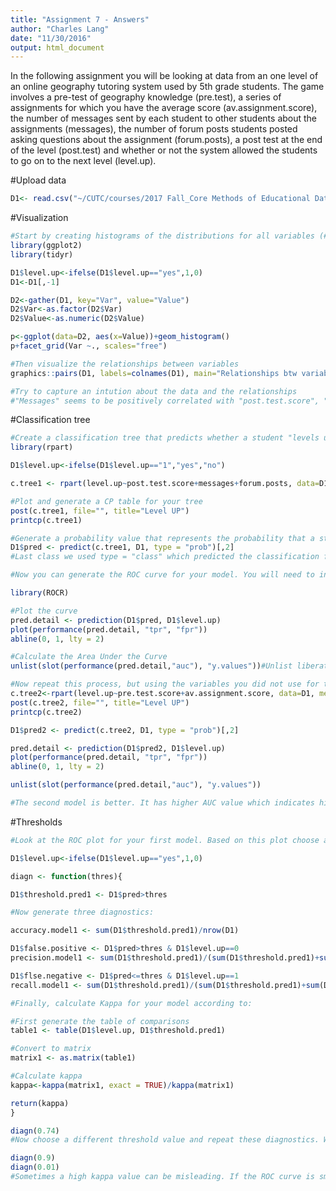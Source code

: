 ```yaml
---
title: "Assignment 7 - Answers"
author: "Charles Lang"
date: "11/30/2016"
output: html_document
---
```


In the following assignment you will be looking at data from an one level of an online geography tutoring system used by 5th grade students. The game involves a pre-test of geography knowledge (pre.test), a series of assignments for which you have the average score (av.assignment.score),  the number of messages sent by each student to other students about the assignments (messages), the number of forum posts students posted asking questions about the assignment (forum.posts), a post test at the end of the level (post.test) and whether or not the system allowed the students to go on to the next level (level.up).  

#Upload data
```r
D1<- read.csv("~/CUTC/courses/2017 Fall_Core Methods of Educational Data Mining/1128Assignment7/assignment7-chenszheng/online.data.csv")
```

#Visualization 
```r
#Start by creating histograms of the distributions for all variables (#HINT: look up "facet" in the ggplot documentation)
library(ggplot2)
library(tidyr)

D1$level.up<-ifelse(D1$level.up=="yes",1,0)
D1<-D1[,-1]

D2<-gather(D1, key="Var", value="Value")
D2$Var<-as.factor(D2$Var)
D2$Value<-as.numeric(D2$Value)

p<-ggplot(data=D2, aes(x=Value))+geom_histogram()
p+facet_grid(Var ~., scales="free")

#Then visualize the relationships between variables
graphics::pairs(D1, labels=colnames(D1), main="Relationships btw variables")

#Try to capture an intution about the data and the relationships
#"Messages" seems to be positively correlated with "post.test.score", "av.assignment.score" seems to be in accordance with levels of "level.up".

```
#Classification tree
```r
#Create a classification tree that predicts whether a student "levels up" in the online course using three variables of your choice (As we did last time, set all controls to their minimums)
library(rpart)

D1$level.up<-ifelse(D1$level.up=="1","yes","no")

c.tree1 <- rpart(level.up~post.test.score+messages+forum.posts, data=D1, method="class")

#Plot and generate a CP table for your tree 
post(c.tree1, file="", title="Level UP")
printcp(c.tree1)

#Generate a probability value that represents the probability that a student levels up based your classification tree
D1$pred <- predict(c.tree1, D1, type = "prob")[,2]
#Last class we used type = "class" which predicted the classification for us, this time we are using type = "prob" to see the probability that our classififcation is based on.

#Now you can generate the ROC curve for your model. You will need to install the package ROCR to do this.

library(ROCR)

#Plot the curve
pred.detail <- prediction(D1$pred, D1$level.up) 
plot(performance(pred.detail, "tpr", "fpr"))
abline(0, 1, lty = 2)

#Calculate the Area Under the Curve
unlist(slot(performance(pred.detail,"auc"), "y.values"))#Unlist liberates the AUC value from the "performance" object created by ROCR

#Now repeat this process, but using the variables you did not use for the previous model and compare the plots & results of your two models. Which one do you think was the better model? Why?
c.tree2<-rpart(level.up~pre.test.score+av.assignment.score, data=D1, method="class")
post(c.tree2, file="", title="Level UP")
printcp(c.tree2)

D1$pred2 <- predict(c.tree2, D1, type = "prob")[,2]

pred.detail <- prediction(D1$pred2, D1$level.up) 
plot(performance(pred.detail, "tpr", "fpr"))
abline(0, 1, lty = 2)

unlist(slot(performance(pred.detail,"auc"), "y.values"))

#The second model is better. It has higher AUC value which indicates higher prediction precision.
```
#Thresholds
```r
#Look at the ROC plot for your first model. Based on this plot choose a probability threshold that balances capturing the most correct predictions against false positives. Then generate a new variable in your data set that classifies each student according to your chosen threshold.

D1$level.up<-ifelse(D1$level.up=="yes",1,0)

diagn <- function(thres){

D1$threshold.pred1 <- D1$pred>thres

#Now generate three diagnostics:

accuracy.model1 <- sum(D1$threshold.pred1)/nrow(D1)

D1$false.positive <- D1$pred>thres & D1$level.up==0
precision.model1 <- sum(D1$threshold.pred1)/(sum(D1$threshold.pred1)+sum(D1$false.positive))

D1$flse.negative <- D1$pred<=thres & D1$level.up==1
recall.model1 <- sum(D1$threshold.pred1)/(sum(D1$threshold.pred1)+sum(D1$false.negative))

#Finally, calculate Kappa for your model according to:

#First generate the table of comparisons
table1 <- table(D1$level.up, D1$threshold.pred1)

#Convert to matrix
matrix1 <- as.matrix(table1)

#Calculate kappa
kappa<-kappa(matrix1, exact = TRUE)/kappa(matrix1)

return(kappa)
}

diagn(0.74)
#Now choose a different threshold value and repeat these diagnostics. What conclusions can you draw about your two thresholds?

diagn(0.9)
diagn(0.01)
#Sometimes a high kappa value can be misleading. If the ROC curve is smooth, higher threshold will result in lower kappa. 
```


